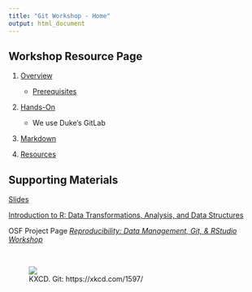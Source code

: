 ```yaml
---
title: "Git Workshop - Home"
output: html_document
---
```


## Workshop Resource Page

1. [Overview](outline.html)

    - [Prerequisites](outline.html#prerequisites)  
    
1. [Hands-On](handson.html)

    - We use Duke's GitLab  
    
1. [Markdown](markdown.html)  
1. [Resources](resources.html)


## Supporting Materials

[Slides](slides)

[Introduction to R: Data Transformations, Analysis, and Data Structures](/intro2r)

OSF Project Page [*Reproducibility: Data Management, Git, & RStudio Workshop*](https://osf.io/r6wfk/)

&nbsp;

<figure>![](https://imgs.xkcd.com/comics/git.png)<figcaption>KXCD.  Git:  https://xkcd.com/1597/</figcaption></figure>

